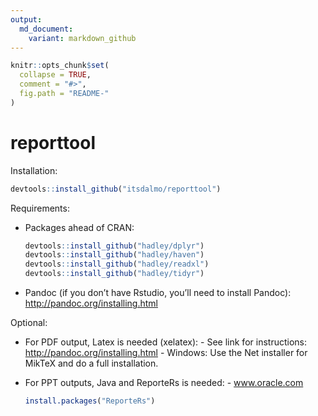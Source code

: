 ```yaml
---
output:
  md_document:
    variant: markdown_github
---
```


```r
knitr::opts_chunk$set(
  collapse = TRUE,
  comment = "#>",
  fig.path = "README-"
)
```

# reporttool

Installation:
  
```r
devtools::install_github("itsdalmo/reporttool")
```

Requirements:

* Packages ahead of CRAN:

    ```r
    devtools::install_github("hadley/dplyr")
    devtools::install_github("hadley/haven")
    devtools::install_github("hadley/readxl")
    devtools::install_github("hadley/tidyr")
    ```

* Pandoc (if you don't have Rstudio, you'll need to install Pandoc): [http://pandoc.org/installing.html](http://pandoc.org/installing.html)


Optional: 

* For PDF output, Latex is needed (xelatex):
      - See link for instructions: [http://pandoc.org/installing.html](http://pandoc.org/installing.html)
      - Windows: Use the Net installer for MikTeX and do a full installation.


* For PPT outputs, Java and ReporteRs is needed:
      - [www.oracle.com](http://www.oracle.com/technetwork/java/javase/downloads/jre8-downloads-2133155.html)
      
    ```r
    install.packages("ReporteRs")
    ```

